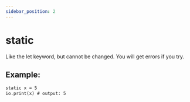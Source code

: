 ```yaml
---
sidebar_position: 2
---
```


# static

Like the let keyword, but cannot be changed. You will get errors if you try.

## Example:

```txt title="example.ces"
static x = 5
io.print(x) # output: 5
```